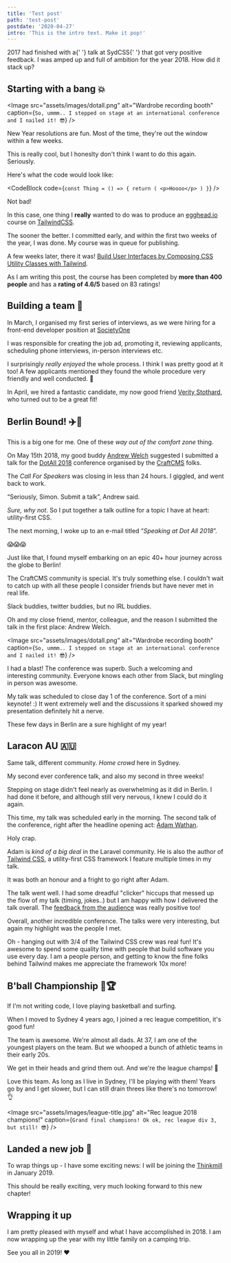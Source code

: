 ```yaml
---
title: 'Test post'
path: 'test-post'
postdate: '2020-04-27'
intro: 'This is the intro text. Make it pop!'
---
```



<IntroText>
  2017 had finished with a{' '}
  <Link to="/talks/sydcss-utility-first-css-all-the-rage">talk at SydCSS</Link>{' '}
  that got very positive feedback. I was amped up and full of ambition for the
  year 2018. How did it stack up?
</IntroText>

## Starting with a bang 💥

<Image
  src="assets/images/dotall.png"
  alt="Wardrobe recording booth"
  caption={`So, ummm.. I stepped on stage at an international conference and I nailed it! 😎`}
/>

New Year resolutions are fun. Most of the time, they're out the window within a few weeks.

<PullQuote author="Simon">
  This is really cool, but I honeslty don't think I want to do this again.
  Seriously.
</PullQuote>

Here's what the code would look like:

<CodeBlock
  code={`const Thing = () => {
  return (
    <p>Hoooo</p>
  )
}`}
/>

Not bad!

In this case, one thing I **really** wanted to do was to produce an [egghead.io](https://egghead.io) course on [TailwindCSS](https://tailwindcss.com).

The sooner the better. I committed early, and within the first two weeks of the year, I was done. My course was in queue for publishing.

A few weeks later, there it was! [Build User Interfaces by Composing CSS Utility Classes with Tailwind](https://egghead.io/courses/build-user-interfaces-by-composing-css-utility-classes-with-tailwind).

As I am writing this post, the course has been completed by **more than 400 people** and has a **rating of 4.6/5** based on 83 ratings!

## Building a team 💪

In March, I organised my first series of interviews, as we were hiring for a front-end developer position at [SocietyOne](https://societyone.com.au)

I was responsible for creating the job ad, promoting it, reviewing applicants, scheduling phone interviews, in-person interviews etc.

I surprisingly _really enjoyed_ the whole process. I think I was pretty good at it too! A few applicants mentioned they found the whole procedure very friendly and well conducted. 🤗

In April, we hired a fantastic candidate, my now good friend [Verity Stothard](https://twitter.com/VerityStothard), who turned out to be a great fit!

## Berlin Bound! ✈️🍻

This is a big one for me. One of these _way out of the comfort zone_ thing.

On May 15th 2018, my good buddy [Andrew Welch](https://twitter.com/nystudio107) suggested I submitted a talk for the [DotAll 2018](https://dotall.com/2018) conference organised by the [CraftCMS](https://craftcms.com) folks.

The _Call For Speakers_ was closing in less than 24 hours. I giggled, and went back to work.

“Seriously, Simon. Submit a talk”, Andrew said.

_Sure, why not_. So I put together a talk outline for a topic I have at heart: utility-first CSS.

The next morning, I woke up to an e-mail titled “_Speaking at Dot All 2018_”.

😱😱😱

Just like that, I found myself embarking on an epic 40+ hour journey across the globe to Berlin!

The CraftCMS community is special. It's truly something else. I couldn't wait to catch up with all these people I consider friends but have never met in real life.

Slack buddies, twitter buddies, but no IRL buddies.

Oh and my close friend, mentor, colleague, and the reason I submitted the talk in the first place: Andrew Welch.

<Image
  src="assets/images/dotall.png"
  alt="Wardrobe recording booth"
  caption={`So, ummm.. I stepped on stage at an international conference and I nailed it! 😎`}
/>

I had a blast! The conference was superb. Such a welcoming and interesting community. Everyone knows each other from Slack, but mingling in person was awesome.

<Link to="/talks/real-life-journey-utility-first-css">My talk</Link> was scheduled
to close day 1 of the conference. Sort of a mini keynote! :) It went extremely well
and the discussions it sparked showed my presentation definitely hit a nerve.

These few days in Berlin are a sure highlight of my year!

## Laracon AU 🇦🇺

Same talk, different community. _Home crowd_ here in Sydney.

My second ever conference talk, and also my second in three weeks!

Stepping on stage didn't feel nearly as overwhelming as it did in Berlin. I had done it before, and although still very nervous, I knew I could do it again.

This time, my talk was scheduled early in the morning. The second talk of the conference, right after the headline opening act: [Adam Wathan](https://twitter.com/adamwathan).

Holy crap.

Adam is _kind of a big deal_ in the Laravel community. He is also the author of [Tailwind CSS](https://tailwindcss.com), a utility-first CSS framework I feature multiple times in my talk.

It was both an honour and a fright to go right after Adam.

The talk went well. I had some dreadful "clicker" hiccups that messed up the flow of my talk (timing, jokes..) but I am happy with how I delivered the talk overall. The [feedback from the audience](https://thermostat.io/p/1222e409/ce7aec33e98dbce4) was really positive too!

Overall, another incredible conference. The talks were very interesting, but again my highlight was the people I met.

Oh - hanging out with 3/4 of the Tailwind CSS crew was real fun! It's awesome to spend some quality time with people that build software you use every day. I am a people person, and getting to know the fine folks behind Tailwind makes me appreciate the framework 10x more!

## B'ball Championship 🏀🏆

If I'm not writing code, I love playing basketball and surfing.

When I moved to Sydney 4 years ago, I joined a rec league competition, it's good fun!

The team is awesome. We're almost all dads. At 37, I am one of the youngest players on the team. But we whooped a bunch of athletic teams in their early 20s.

We get in their heads and grind them out. And we're the league champs! 💪

Love this team. As long as I live in Sydney, I'll be playing with them! Years go by and I get slower, but I can still drain threes like there's no tomorrow! 👌

<Image
  src="assets/images/league-title.jpg"
  alt="Rec league 2018 champions!"
  caption={`Grand final champions! Ok ok, rec league div 3, but still! 😎`}
/>

## Landed a new job 🙌

To wrap things up - I have some exciting news: I will be joining the [Thinkmill](https://thinkmill.com.au) in January 2019.

This should be really exciting, very much looking forward to this new chapter!

## Wrapping it up

I am pretty pleased with myself and what I have accomplished in 2018. I am now wrapping up the year with my little family on a camping trip.

See you all in 2019! ❤️

